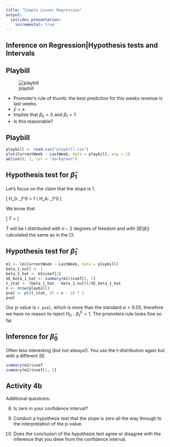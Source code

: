 ```yaml
---
title: "Simple Linear Regression"
output:
  ioslides_presentation:
    incremental: true
---
```


## Inference on Regression|Hypothesis tests and Intervals {.build}

## Playbill
<div class="columns-2">
  ![playbill](http://www.reducedprinting.com/blog/wp-content/uploads/2011/11/playbill.jpg)

  - Promoter's rule of thumb: the best prediction for this weeks revenue is last 
  weeks.
  - $\hat{y} = x$.
  - Implies that $\beta_0 = 0$ and $\beta_1 = 1$.
  - Is this reasonable?
</div>


## Playbill

```r
playbill <- read.csv("playbill.csv")
plot(CurrentWeek ~ LastWeek, data = playbill, asp = 1)
abline(0, 1, col = "darkgreen")
```


## Hypothesis test for $\hat{\beta}_1$

Let's focus on the claim that the slope is 1.

\[ H_0: \beta_1^0 = 1 \\
H_A: \beta_1^0 \ne 1 \]

We know that

\[ T = \frac{\hat{\beta}_1 - \beta_1^0}{SE(\hat{\beta}_1)} \]

T will be t distributed with $n-2$ degrees of freedom and with $SE(\hat{\beta}_1)$
calculated the same as in the CI.


## Hypothesis test for $\hat{\beta}_1$

```r
m1 <- lm(CurrentWeek ~ LastWeek, data = playbill)
beta_1_null <- 1
beta_1_hat <- m1$coef[2]
SE_beta_1_hat <- summary(m1)$coef[2, 2]
t_stat <- (beta_1_hat - beta_1_null)/SE_beta_1_hat
n <- nrow(playbill)
pval <- pt(t_stat, df = n - 2) * 2
pval
```

Our p-value is `r pval`, which is more than the standard $\alpha = 0.05$, therefore
we have no reason to reject $H_0: \beta_1^0 = 1$.  The promoters rule looks fine
so far.


## Inference for $\hat{\beta}_0$

Often less interesting (but not always!).  You use the t-distribution again but
with a different $SE$.

```r
summary(m1)$coef
summary(m1)$coef[1, 2]
```


## Activity 4b

Additional questions:

8. Is zero in your confidence interval?

9. Conduct a hypothesis test that the slope is zero all the way through to the
interpretation of the p-value.

10. Does the conclusion of the hypothesis test agree or disagree with the inference
that you drew from the confidence interval.


